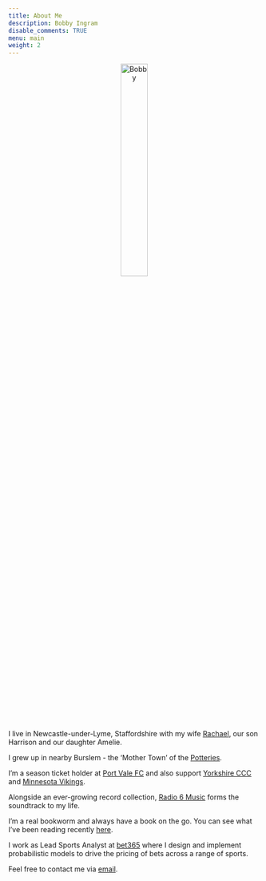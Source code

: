 ```yaml
---
title: About Me
description: Bobby Ingram
disable_comments: TRUE
menu: main
weight: 2
---
```


<center>
<img src="about_me.JPG" alt="Bobby" class="center" width="33%">
</center>
<br>

I live in Newcastle-under-Lyme, Staffordshire with my wife 
[Rachael](https://www.etsy.com/uk/shop/AmyAndReg), our son Harrison and our 
daughter Amelie.

I grew up in nearby Burslem - the 'Mother Town' of the 
[Potteries](https://en.wikipedia.org/wiki/Staffordshire_Potteries). 

I'm a season ticket holder at [Port Vale FC](https://www.port-vale.co.uk/) and 
also support [Yorkshire CCC](https://yorkshireccc.com/) and 
[Minnesota Vikings](https://www.vikings.com/). 

Alongside an ever-growing record collection, 
[Radio 6 Music](https://www.bbc.co.uk/sounds/play/live:bbc_6music) forms the 
soundtrack to my life.

I'm a real bookworm and always have a book on the go. You can see what I've been 
reading recently [here](/reading/reading).

I work as Lead Sports Analyst at [bet365](https://www.bet365.com) where I design
and implement probabilistic models to drive the pricing of bets across a range 
of sports.

Feel free to contact me via [email](mailto:bobby@bobbyingram.co.uk). 